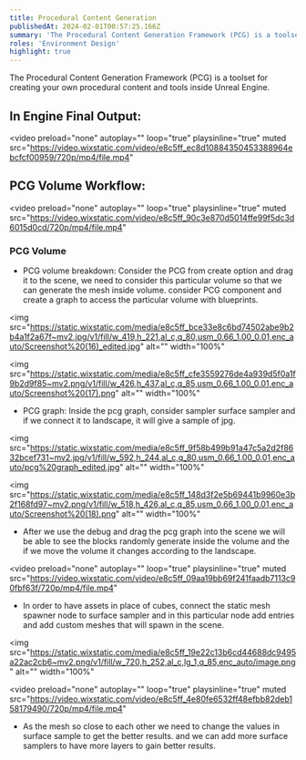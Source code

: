 ```yaml
---
title: Procedural Content Generation
publishedAt: 2024-02-01T00:57:25.166Z
summary: 'The Procedural Content Generation Framework (PCG) is a toolset for creating your own procedural content and tools inside Unreal Engine.'
roles: 'Environment Design'
highlight: true
---
```


The Procedural Content Generation Framework (PCG) is a toolset for creating your own procedural content and tools inside Unreal Engine.

## In Engine Final Output:

<video
  preload="none"
  autoplay=""
  loop="true"
  playsinline="true"
  muted
  src="https://video.wixstatic.com/video/e8c5ff_ec8d10884350453388964ebcfcf00959/720p/mp4/file.mp4"
></video>

## PCG Volume Workflow:

<video
  preload="none"
  autoplay=""
  loop="true"
  playsinline="true"
  muted
  src="https://video.wixstatic.com/video/e8c5ff_90c3e870d5014ffe99f5dc3d6015d0cd/720p/mp4/file.mp4"
></video>

### PCG Volume

- PCG volume breakdown: Consider the PCG from create option and drag it to the scene, we need to consider this particular volume so that we can generate the mesh inside volume. consider PCG component and create a graph to access the particular volume with blueprints.

<img
  src="https://static.wixstatic.com/media/e8c5ff_bce33e8c6bd74502abe9b2b4a1f2a67f~mv2.jpg/v1/fill/w_419,h_221,al_c,q_80,usm_0.66_1.00_0.01,enc_auto/Screenshot%20(16)_edited.jpg"
  alt=""
  width="100%"
></img>

<img
  src="https://static.wixstatic.com/media/e8c5ff_cfe3559276de4a939d5f0a1f9b2d9f85~mv2.png/v1/fill/w_426,h_437,al_c,q_85,usm_0.66_1.00_0.01,enc_auto/Screenshot%20(17).png"
  alt=""
  width="100%"
></img>

- PCG graph: Inside the pcg graph, consider sampler surface sampler and if we connect it to landscape, it will give a sample of jpg.

<img
  src="https://static.wixstatic.com/media/e8c5ff_9f58b499b91a47c5a2d2f8632bcef731~mv2.jpg/v1/fill/w_592,h_244,al_c,q_80,usm_0.66_1.00_0.01,enc_auto/pcg%20graph_edited.jpg"
  alt=""
  width="100%"
></img>
<img
  src="https://static.wixstatic.com/media/e8c5ff_148d3f2e5b69441b9960e3b2f168fd97~mv2.png/v1/fill/w_518,h_426,al_c,q_85,usm_0.66_1.00_0.01,enc_auto/Screenshot%20(18).png"
  alt=""
  width="100%"
></img>

- After we use the debug and drag the pcg graph into the scene we will be able to see the blocks randomly generate inside the volume and the if we move the volume it changes according to the landscape.

<video
  preload="none"
  autoplay=""
  loop="true"
  playsinline="true"
  muted
  src="https://video.wixstatic.com/video/e8c5ff_09aa19bb69f241faadb7113c90fbf63f/720p/mp4/file.mp4"
></video>

- In order to have assets in place of cubes, connect the static mesh spawner node to surface sampler and in this particular node add entries and add custom meshes that will spawn in the scene.

<img
  src="https://static.wixstatic.com/media/e8c5ff_19e22c13b6cd44688dc9495a22ac2cb6~mv2.png/v1/fill/w_720,h_252,al_c,lg_1,q_85,enc_auto/image.png"
  alt=""
  width="100%"
></img>
<video
  preload="none"
  autoplay=""
  loop="true"
  playsinline="true"
  muted
  src="https://video.wixstatic.com/video/e8c5ff_4e80fe6532ff48efbb82deb158179490/720p/mp4/file.mp4"
></video>

- As the mesh so close to each other we need to change the values in surface sample to get the better results. and we can add more surface samplers to have more layers to gain better results.

